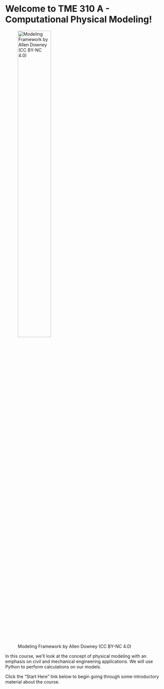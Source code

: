 # Welcome to TME 310 A - Computational Physical Modeling!

![Modeling Framework by Allen Downey (CC BY-NC 4.0)](website/reference/modeling_framework.png){fig-align="center" width="50%"}

In this course, we'll look at the concept of physical modeling with an emphasis on civil and mechanical engineering applications. We will use Python to perform calculations on our models.

Click the "Start Here" link below to begin going through some introductory material about the course.
